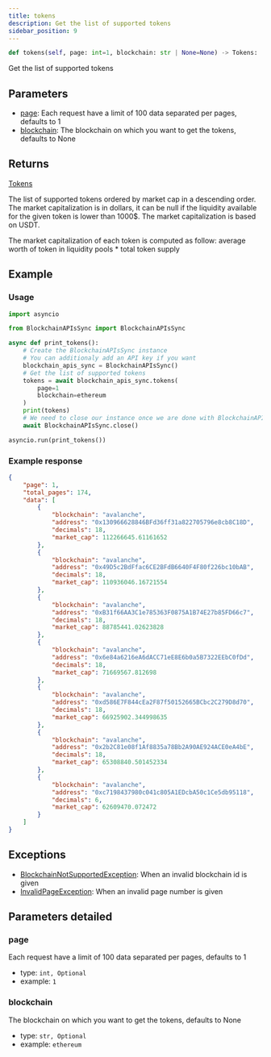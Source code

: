 ```yaml
---
title: tokens
description: Get the list of supported tokens
sidebar_position: 9
---
```



```py
def tokens(self, page: int=1, blockchain: str | None=None) -> Tokens:
```
Get the list of supported tokens

## Parameters

 - [page](#page): Each request have a limit of 100 data separated per pages, defaults to 1
 - [blockchain](#blockchain): The blockchain on which you want to get the tokens, defaults to None

## Returns

<CodeBlock language="python">
    <a href="/docs/python-sdk/models/tokens">Tokens</a>
</CodeBlock>

The list of supported tokens ordered by market cap in a descending order.
The market capitalization is in dollars, it can be null if the liquidity available for the given token is lower than 1000$.
The market capitalization is based on USDT.

The market capitalization of each token is computed as follow:
average worth of token in liquidity pools * total token supply


## Example

### Usage

```py
import asyncio

from BlockchainAPIsSync import BlockchainAPIsSync

async def print_tokens():
    # Create the BlockchainAPIsSync instance
    # You can additionaly add an API key if you want
    blockchain_apis_sync = BlockchainAPIsSync()
    # Get the list of supported tokens
    tokens = await blockchain_apis_sync.tokens(
        page=1
        blockchain=ethereum
    )
    print(tokens)
    # We need to close our instance once we are done with BlockchainAPIs
    await BlockchainAPIsSync.close()

asyncio.run(print_tokens())
```

### Example response


```json
{
    "page": 1,
    "total_pages": 174,
    "data": [
        {
            "blockchain": "avalanche",
            "address": "0x130966628846BFd36ff31a822705796e8cb8C18D",
            "decimals": 18,
            "market_cap": 112266645.61161652
        },
        {
            "blockchain": "avalanche",
            "address": "0x49D5c2BdFfac6CE2BFdB6640F4F80f226bc10bAB",
            "decimals": 18,
            "market_cap": 110936046.16721554
        },
        {
            "blockchain": "avalanche",
            "address": "0xB31f66AA3C1e785363F0875A1B74E27b85FD66c7",
            "decimals": 18,
            "market_cap": 88785441.02623828
        },
        {
            "blockchain": "avalanche",
            "address": "0x6e84a6216eA6dACC71eE8E6b0a5B7322EEbC0fDd",
            "decimals": 18,
            "market_cap": 71669567.812698
        },
        {
            "blockchain": "avalanche",
            "address": "0xd586E7F844cEa2F87f50152665BCbc2C279D8d70",
            "decimals": 18,
            "market_cap": 66925902.344998635
        },
        {
            "blockchain": "avalanche",
            "address": "0x2b2C81e08f1Af8835a78Bb2A90AE924ACE0eA4bE",
            "decimals": 18,
            "market_cap": 65308840.501452334
        },
        {
            "blockchain": "avalanche",
            "address": "0xc7198437980c041c805A1EDcbA50c1Ce5db95118",
            "decimals": 6,
            "market_cap": 62609470.072472
        }
    ]
}

```
## Exceptions

- [BlockchainNotSupportedException](/docs/python-sdk/exceptions/blockchain-not-supported-exception): When an invalid blockchain id is given
- [InvalidPageException](/docs/python-sdk/exceptions/invalid-page-exception): When an invalid page number is given

## Parameters detailed
### page

Each request have a limit of 100 data separated per pages, defaults to 1
- type: `int, Optional`
- example: `1`

### blockchain

The blockchain on which you want to get the tokens, defaults to None
- type: `str, Optional`
- example: `ethereum`

